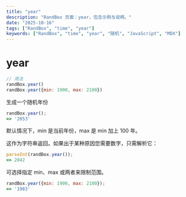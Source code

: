 ```yaml
---
title: "year"
description: "RandBox 页面：year，包含示例与说明。"
date: "2025-10-16"
tags: ["RandBox", "time", "year"]
keywords: ["RandBox", "time", "year", "随机", "JavaScript", "MDX"]
---
```


# year

```js
// 用法
randBox.year()
randBox.year({min: 1900, max: 2100})
```

生成一个随机年份

```js
randBox.year();
=> '2053'
```

默认情况下，min 是当前年份，max 是 min 加上 100 年。

这作为字符串返回。如果出于某种原因您需要数字，只需解析它：

```js
parseInt(randBox.year());
=> 2042
```

可选择指定 min、max 或两者来限制范围。

```js
randBox.year({min: 1900, max: 2100});
=> '1983'
```
